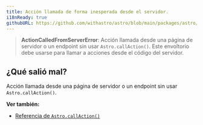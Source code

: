 ```yaml
---
title: Acción llamada de forma inesperada desde el servidor.
i18nReady: true
githubURL: https://github.com/withastro/astro/blob/main/packages/astro/src/core/errors/errors-data.ts
---
```


> **ActionCalledFromServerError**: Acción llamada desde una página de servidor o un endpoint sin usar `Astro.callAction()`. Este envoltorio debe usarse para llamar a acciones desde el código del servidor.

## ¿Qué salió mal?

Acción llamada desde una página de servidor o un endpoint sin usar `Astro.callAction()`.

**Ver también:**

- [Referencia de `Astro.callAction()`](/es/reference/api-reference/#callaction)